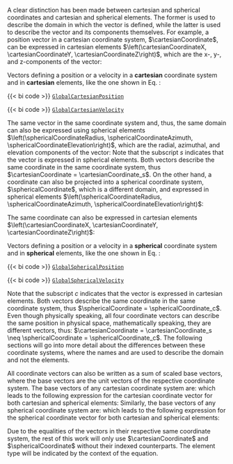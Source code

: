 A clear distinction has been made between cartesian and spherical coordinates and cartesian and spherical elements. The former is used to describe the domain in which the vector is defined, while the latter is used to describe the vector and its components themselves. For example, a position vector in a cartesian coordinate system, $\cartesianCoordinate$, can be expressed in cartesian elements $\left(\cartesianCoordinateX, \cartesianCoordinateY, \cartesianCoordinateZ\right)$, which are the x-, y-, and z-components of the vector:
\begin{equation}
    \cartesianCoordinate = \begin{bmatrix}
        \cartesianCoordinateX \\ 
        \cartesianCoordinateY \\ 
        \cartesianCoordinateZ 
    \end{bmatrix} \qquad\text{with } \cartesianCoordinateX\in\Set{R},\;\cartesianCoordinateY\in\Set{R},\;\cartesianCoordinateZ\in\Set{R}.
    \label{eq:cartesian_coordinate}
\end{equation}

::: {.column-margin}
Vectors defining a position or a velocity in a **cartesian** coordinate system and in **cartesian** 
elements, like the one shown in Eq. \eqref{eq:cartesian_coordinate}: 

{{< bi code >}} [`GlobalCartesianPosition`](/api/base/cs.qmd)

{{< bi code >}} [`GlobalCartesianVelocity`](/api/base/cs.qmd)
:::


The same vector in the same coordinate system and, thus, the same domain can also be expressed using spherical elements $\left(\sphericalCoordinateRadius, \sphericalCoordinateAzimuth, \sphericalCoordinateElevation\right)$, which are the radial, azimuthal, and elevation components of the vector:
\begin{equation}
    \cartesianCoordinate_s = \begin{bmatrix}
        \sphericalCoordinateRadius \cos\sphericalCoordinateAzimuth \cos\sphericalCoordinateElevation \\ 
        \sphericalCoordinateRadius \sin\sphericalCoordinateAzimuth \cos\sphericalCoordinateElevation \\ 
        \sphericalCoordinateRadius \sin\sphericalCoordinateElevation 
    \end{bmatrix} \qquad\text{with }\sphericalCoordinateRadius\in\Set{R}^+,\;\sphericalCoordinateAzimuth\in\left[-\pi,\pi\right),\;\sphericalCoordinateElevation\in\left[-\frac{\pi}{2},\frac{\pi}{2}\right].
\end{equation}
Note that the subscript $s$ indicates that the vector is expressed in spherical elements. Both vectors describe the same coordinate in the same coordinate system, thus $\cartesianCoordinate = \cartesianCoordinate_s$. On the other hand, a coordinate can also be projected into a spherical coordinate system, $\sphericalCoordinate$, which is a different domain, and expressed in spherical elements $\left(\sphericalCoordinateRadius, \sphericalCoordinateAzimuth, \sphericalCoordinateElevation\right)$:
\begin{equation}
    \sphericalCoordinate = \begin{bmatrix}\sphericalCoordinateRadius \\ \sphericalCoordinateAzimuth \\ \sphericalCoordinateElevation \end{bmatrix} \qquad\text{with }\sphericalCoordinateRadius\in\Set{R}^+,\;\sphericalCoordinateAzimuth\in\left[-\pi,\pi\right),\;\sphericalCoordinateElevation\in\left[-\frac{\pi}{2},\frac{\pi}{2}\right].
    \label{eq:spherical_coordinate}
\end{equation}


The same coordinate can also be expressed in cartesian elements $\left(\cartesianCoordinateX, \cartesianCoordinateY, \cartesianCoordinateZ\right)$:
\begin{equation}
    \sphericalCoordinate_c = \begin{bmatrix}
        \sqrt{\cartesianCoordinateX^2 + \cartesianCoordinateY^2 + \cartesianCoordinateZ^2} \\ 
        \sgn\left(\cartesianCoordinateY\right)\cdot\cos^{-1}\left(\frac{\cartesianCoordinateX}{\sqrt{\cartesianCoordinateX^2 + \cartesianCoordinateY^2}}\right)\\
        \sin^{-1}\left(\frac{\cartesianCoordinateZ}{\sqrt{\cartesianCoordinateX^2 + \cartesianCoordinateY^2 + \cartesianCoordinateZ^2}}\right) 
    \end{bmatrix}  \qquad\text{with } \cartesianCoordinateX\in\Set{R},\;\cartesianCoordinateY\in\Set{R},\;\cartesianCoordinateZ\in\Set{R}.
\end{equation}

::: {.column-margin}
Vectors defining a position or a velocity in a **spherical** coordinate system and in **spherical** 
elements, like the one shown in Eq. \eqref{eq:spherical_coordinate}: 

{{< bi code >}} [`GlobalSphericalPosition`](/api/base/cs.qmd)

{{< bi code >}} [`GlobalSphericalVelocity`](/api/base/cs.qmd)
:::


Note that the subscript $c$ indicates that the vector is expressed in cartesian elements. Both vectors describe the same coordinate in the same coordinate system, thus $\sphericalCoordinate = \sphericalCoordinate_c$. Even though physically speaking, all four coordinate vectors can describe the same position in physical space, mathematically speaking, they are different vectors, thus: $\cartesianCoordinate = \cartesianCoordinate_s \neq \sphericalCoordinate = \sphericalCoordinate_c$. The following sections will go into more detail about the differences between these coordinate systems, where the names \emph{cartesian} and \emph{spherical} are used to describe the domain and not the elements.


All coordinate vectors can also be written as a sum of scaled base vectors, where the base vectors are the unit vectors of the respective coordinate system. The base vectors of any cartesian coordinate system are:
\begin{equation}
    \cartesianBaseVectorX = \begin{bmatrix}1 \\ 0 \\ 0 \end{bmatrix} \text{,}\qquad
    \cartesianBaseVectorY = \begin{bmatrix}0 \\ 1 \\ 0 \end{bmatrix} \text{,}\qquad\text{and}\qquad
    \cartesianBaseVectorZ = \begin{bmatrix}0 \\ 0 \\ 1 \end{bmatrix},
\end{equation}
which leads to the following expression for the cartesian coordinate vector for both cartesian and spherical elements:
\begin{align}
    \cartesianCoordinate &= \cartesianCoordinateX \cartesianBaseVectorX + \cartesianCoordinateY \cartesianBaseVectorY + \cartesianCoordinateZ \cartesianBaseVectorZ \nonumber \\
    &= \left(\sphericalCoordinateRadius \cos\sphericalCoordinateAzimuth \cos\sphericalCoordinateElevation\right)\cartesianBaseVectorX + \left(\sphericalCoordinateRadius \sin\sphericalCoordinateAzimuth \cos\sphericalCoordinateElevation\right) \cartesianBaseVectorY + \left(\sphericalCoordinateRadius \sin\sphericalCoordinateElevation\right) \cartesianBaseVectorZ = \cartesianCoordinate_s.
\end{align}
Similarly, the base vectors of any spherical coordinate system are:
\begin{equation}
    \sphericalBaseVectorRadius = \begin{bmatrix}1 \\ 0 \\ 0 \end{bmatrix} \text{,}\qquad
    \sphericalBaseVectorAzimuth = \begin{bmatrix}0 \\ 1 \\ 0 \end{bmatrix} \text{,}\qquad\text{and}\qquad
    \sphericalBaseVectorElevation = \begin{bmatrix}0 \\ 0 \\ 1 \end{bmatrix},
\end{equation}
which leads to the following expression for the spherical coordinate vector for both cartesian and spherical elements:
\begin{align}
    \sphericalCoordinate &= \sphericalCoordinateRadius \sphericalBaseVectorRadius + \sphericalCoordinateAzimuth \sphericalBaseVectorAzimuth + \sphericalCoordinateElevation \sphericalBaseVectorElevation \nonumber \\
    &= \left(\sqrt{\cartesianCoordinateX^2 + \cartesianCoordinateY^2 + \cartesianCoordinateZ^2}\right)\sphericalBaseVectorRadius \nonumber \\
    &+ \left(\sgn\left(\cartesianCoordinateY\right)\cdot\cos^{-1}\left(\frac{\cartesianCoordinateX}{\sqrt{\cartesianCoordinateX^2 + \cartesianCoordinateY^2}}\right)\right) \sphericalBaseVectorAzimuth \nonumber \\
    &+ \left(\sin^{-1}\left(\frac{\cartesianCoordinateZ}{\sqrt{\cartesianCoordinateX^2 + \cartesianCoordinateY^2 + \cartesianCoordinateZ^2}}\right)\right) \sphericalBaseVectorElevation \\
    &= \sphericalCoordinate_c.\nonumber
\end{align}

Due to the equalities of the vectors in their respective same coordinate system, the rest of this work will only use $\cartesianCoordinate$ and $\sphericalCoordinate$ without their indexed counterparts. The element type will be indicated by the context of the equation. 
